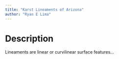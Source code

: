```yaml
---
title: "Karst Lineaments of Arizona"
author: "Ryan E Lima"
---
```


# Description

Lineaments are linear or curvilinear surface features...